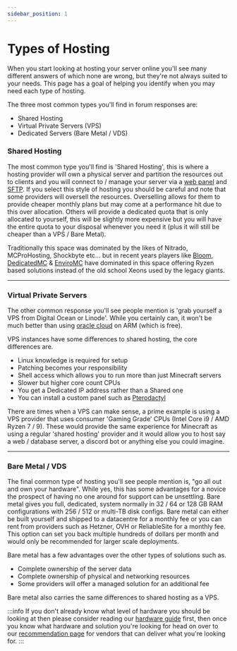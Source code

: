 ```yaml
---
sidebar_position: 1
---
```


# Types of Hosting

When you start looking at hosting your server online you'll see many different answers of which none are wrong, but they're not always suited to your needs. This page has a goal of helping you identify when you may need each type of hosting.


The three most common types you'll find in forum responses are:
- Shared Hosting
- Virtual Private Servers (VPS)
- Dedicated Servers (Bare Metal / VDS)

### Shared Hosting

The most common type you'll find is 'Shared Hosting', this is where a hosting provider will own a physical server and partition the resources out to clients and you will connect to / manage your server via a [web panel](panels) and [SFTP](sftp). If you select this style of hosting you should be careful and note that some providers will oversell the resources. Overselling allows for them to provide cheaper monthly plans but may come at a performance hit due to this over allocation. Others will provide a dedicated quota that is only allocated to yourself, this will be slightly more expensive but you will have the entire quota to your disposal whenever you need it (plus it will still be cheaper than a VPS / Bare Metal).

Traditionally this space was dominated by the likes of Nitrado, MCProHosting, Shockbyte etc... but in recent years players like [Bloom](https://bloom.host), [DedicatedMC](https://dedicatedmc.io) & [EnviroMC](https://enviromc.host) have dominated in this space offering Ryzen based solutions instead of the old school Xeons used by the legacy giants.

---

### Virtual Private Servers

The other common response you'll see people mention is 'grab yourself a VPS from Digital Ocean or Linode'. While you certainly can, it won't be much better than using [oracle cloud](/guides/oracle-cloud) on ARM (which is free). 

VPS instances have some differences to shared hosting, the core differences are.
- Linux knowledge is required for setup
- Patching becomes your responsibility
- Shell access which allows you to run more than just Minecraft servers
- Slower but higher core count CPUs
- You get a Dedicated IP address rather than a Shared one
- You can install a custom panel such as [Pterodactyl](panels#pterodactyl)

There are times when a VPS can make sense, a prime example is using a VPS provider that uses consumer 'Gaming Grade' CPUs (Intel Core i9 / AMD Ryzen 7 / 9). These would provide the same experience for Minecraft as using a regular 'shared hosting' provider and it would allow you to host say a web / database server, a discord bot or anything else you could imagine.

---

### Bare Metal / VDS

The final common type of hosting you'll see people mention is, "go all out and own your hardware". While yes, this has some advantages for a novice the prospect of having no one around for support can be unsettling. Bare metal gives you full, dedicated, system normally in 32 / 64 or 128 GB RAM configurations with 256 / 512 or multi-TB disk configs. Bare metal can either be built yourself and shipped to a datacentre for a monthly fee or you can rent from providers such as Hetzner, OVH or ReliableSite for a monthly fee. This option can set you back multiple hundreds of dollars per month and would only be recommended for larger scale deployments.

Bare metal has a few advantages over the other types of solutions such as.
- Complete ownership of the server data
- Complete ownership of physical and networking resources
- Some providers will offer a managed solution for an additional fee

Bare metal also carries the same differences to shared hosting as a VPS.

:::info
If you don't already know what level of hardware you should be looking at then please consider reading our [hardware guide](hardware) first, then once you know what hardware and solution you're looking for head on over to our [recommendation page](advice) for vendors that can deliver what you're looking for.
:::
